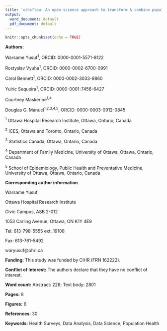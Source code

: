 ```yaml
---
title: 'cchsflow: An open science approach to transform & combine population health surveys'
output:
  word_document: default
  pdf_document: default
---
```


```r
knitr::opts_chunk$set(echo = TRUE)
```

**Authors:** 

Warsame Yusuf^1^, ORCID: 0000-0001-5571-8122

Rostyslav Vyuha^1^, ORCID: 0000-0002-6700-0991

Carol Bennett^1^, ORCID: 0000-0002-3033-9860

Yulric Sequeira^1^, ORCID: 0000-0001-7456-6427

Courtney Maskerine^1,4^

Douglas G. Manuel^1,2,3,4,5^, ORCID: 0000-0003-0912-0845

^1^ Ottawa Hospital Research Institute, Ottawa, Ontario, Canada

^2^ ICES, Ottawa and Toronto, Ontario, Canada

^3^ Statistics Canada, Ottawa, Ontario, Canada

^4^ Department of Family Medicine, University of Ottawa, Ottawa, Ontario, Canada

^5^ School of Epidemiology, Public Health and Preventative Medicine, University of Ottawa, Ottawa, Ontario, Canada

**Corresponding author information**

Warsame Yusuf

Ottawa Hospital Research Institute

Civic Campus, ASB 2-012

1053 Carling Avenue, Ottawa, ON K1Y 4E9

Tel: 613-798-5555 ext. 19108

Fax: 613-761-5492

waryusuf@ohri.ca

**Funding:** This study was funded by CIHR (FRN 162222). 

**Conflict of Interest:** The authors declare that they have no conflict of interest.

**Word count:** Abstract: 228; Text body: 2801

**Pages:** 8

**Figures:** 6

**References:** 30

**Keywords:** Health Surveys, Data Analysis, Data Science, Population Health